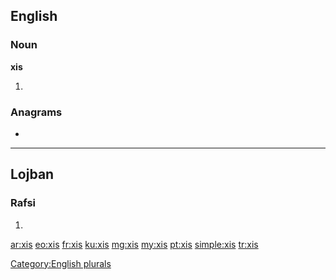 ==English==

===Noun===
'''xis'''

# {{plural of|[[xi]]}}

===Anagrams===
* {{l|en|six}}

[[Category:English plurals]]

----

==Lojban==

===Rafsi===
{{jbo-rafsi}}

# {{rafsi of|xriso}}

[[ar:xis]]
[[eo:xis]]
[[fr:xis]]
[[ku:xis]]
[[mg:xis]]
[[my:xis]]
[[pt:xis]]
[[simple:xis]]
[[tr:xis]]